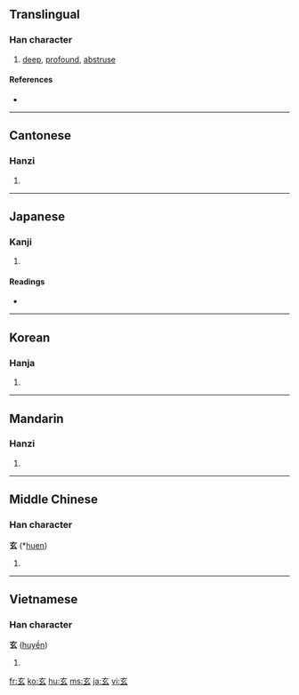 ==Translingual==

===Han character===
{{Han char|rn=95|rad=玄|as=00|sn=5|four=0073<sub>2</sub>|canj=卜女戈 (YVI)}}

# [[deep]], [[profound]], [[abstruse]]

====References====
* {{Han ref|kx=0725.011|dkj=20814|dj=1134.080|hdz=10280.030|uh=7384|ud=29572|bh=A5C8|bd=42440}}

----

==Cantonese==

===Hanzi===
{{yue-hanzi|jyut=|y=yun4}}

# {{defn|Cantonese|sort=玄00}}

----

==Japanese==

===Kanji===
{{ja-kanji|grade=c|rs=玄00}}

# {{defn|Japanese}}

====Readings====
* {{ja-readings|on=[[げん]] (gen), [[けん]] (ken)|kun=[[くろ]] (kuro)}}

----

==Korean==

===Hanja===
{{ko-hanja|hangeul=현|eumhun=|rv=hyeon|mr=hyŏn|y=hyen}}

# {{defn|Korean|sort=玄00}}

----

==Mandarin==

===Hanzi===
{{cmn-hanzi|pin=[[xuán]] ([[xuan2]])|wg=hsüan<sup>2</sup>}}

# {{defn|Mandarin|sort=玄00}}

----

==Middle Chinese==

===Han character===
'''玄''' (*[[huen]])<!--asterisk signifies that this character is found more than four times in the Tang Dynasty corpus of literature-->

# {{defn|Middle Chinese|sort=玄00}}

----

==Vietnamese==

===Han character===
'''玄''' ([[huyền]])

# {{defn|Vietnamese}}

[[fr:玄]]
[[ko:玄]]
[[hu:玄]]
[[ms:玄]]
[[ja:玄]]
[[vi:玄]]
